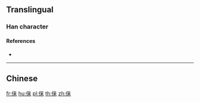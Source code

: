 {{character info/new}}
{{also|倈}}
==Translingual==

===Han character===
{{Han char|rn=9|rad=人|as=07|sn=9|four=|canj=ODT|ids=⿰亻来}}

====References====
* {{Han ref|kx=0106.041|hdz=10158.081|uh=4FEB|ud=20459}}

----

==Chinese==
{{zh-see|倈}}

[[fr:俫]]
[[hu:俫]]
[[pl:俫]]
[[th:俫]]
[[zh:俫]]